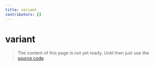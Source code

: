 ```yaml
---
title: variant
contributors: []
---
```


# variant

> The content of this page is not yet ready. Until then just use the [source code](https://github.com/fabian-hiller/valibot/blob/main/library/src/schemas/variant/variant.ts).
